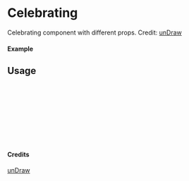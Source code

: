 
<Meta of={Celebrating} title="unDraw/Celebrating" />

# Celebrating

Celebrating component with different props.
Credit: [unDraw](https://undraw.co/illustrations)

#### Example

<Canvas of={Celebrating.Primary} />

## Usage

```ts
import { Celebrating } from "yadl-ui";

const Example = () => {
  return (
      <Celebrating />
  );
};

export default Example;
```

#### Credits
[unDraw](https://undraw.co/illustrations)
